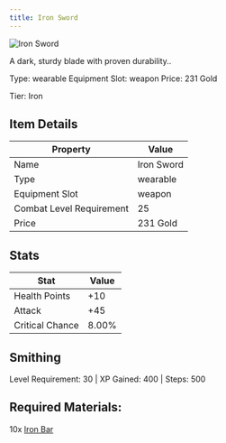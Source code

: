 ```yaml
---
title: Iron Sword
---
```


<div className="flex items-start gap-6 mb-8">
  <div className="flex-shrink-0">
    <img src="/assets/resources/crafting/weapons/swords/iron_sword.png" alt="Iron Sword" className="w-24 h-24 border rounded-lg" />
  </div>
  <div className="flex-1">
    <div className="space-y-2">
      <p className="text-lg text-muted-foreground">A dark, sturdy blade with proven durability..</p>
      <div className="flex flex-wrap gap-4 text-sm">
        <span className="px-2 py-1 bg-green-100 dark:bg-green-900 rounded-md">
          Type: wearable
        </span>
        <span className="px-2 py-1 bg-purple-100 dark:bg-purple-900 rounded-md">
          Equipment Slot: weapon
        </span>
        <span className="px-2 py-1 bg-yellow-100 dark:bg-yellow-900 rounded-md">
          Price: 231 Gold
        </span>
      </div>
      <p className="text-sm font-medium">Tier: Iron</p>
    </div>
  </div>
</div>

## Item Details
| Property | Value |
|----------|-------|
| Name | Iron Sword |
| Type | wearable |
| Equipment Slot | weapon |
| Combat Level Requirement | 25 |
| Price | 231 Gold |

## Stats
| Stat | Value |
|------|-------|
| Health Points | +10 |
| Attack | +45 |
| Critical Chance | 8.00% |

## Smithing
Level Requirement: 30 | XP Gained: 400 | Steps: 500

## Required Materials:
10x [Iron Bar](/docs/resources/individual/iron_bar)

